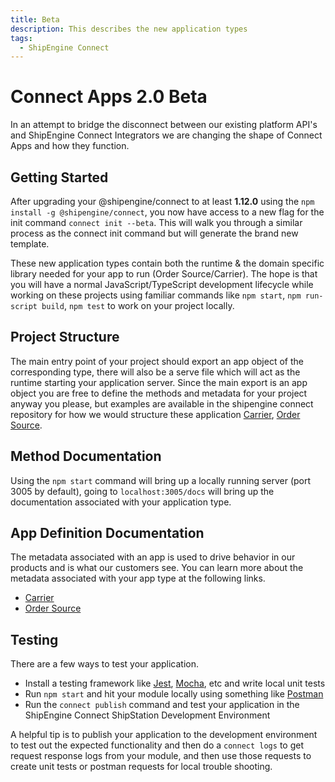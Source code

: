```yaml
---
title: Beta
description: This describes the new application types
tags:
  - ShipEngine Connect
---
```



Connect Apps 2.0 Beta
================

In an attempt to bridge the disconnect between our existing platform API's and ShipEngine Connect Integrators we are changing the shape of Connect Apps and how they function.

Getting Started
------------------------
After upgrading your @shipengine/connect to at least **1.12.0** using the `npm install -g @shipengine/connect`, you now have access to a new flag for the init command `connect init --beta`.
This will walk you through a similar process as the connect init command but will generate the brand new template.

These new application types contain both the runtime & the domain specific library needed for your app to run (Order Source/Carrier). The hope is that you will have a normal JavaScript/TypeScript development lifecycle while working on these projects using familiar commands like `npm start`, `npm run-script build`, `npm test` to work on your project locally.


Project Structure
------------------------------------------
The main entry point of your project should export an app object of the corresponding type, there will also be a serve file which will act as the runtime starting your application server.
Since the main export is an app object you are free to define the methods and metadata for your project anyway you please, but examples are available in the shipengine connect repository for how we would structure these application [Carrier](https://github.com/ShipEngine/connect/tree/master/samples/carrier-api), [Order Source](https://github.com/ShipEngine/connect/tree/master/samples/order-source).

Method Documentation
------------------------------------------
Using the `npm start` command will bring up a locally running server (port 3005 by default), going to `localhost:3005/docs` will bring up the documentation associated with your application type.

App Definition Documentation
------------------------------------------
The metadata associated with an app is used to drive behavior in our products and is what our customers see.
You can learn more about the metadata associated with your app type at the following links.
* [Carrier](./app-definition/carrier.mdx)
* [Order Source](./app-definition/order-source.mdx)

Testing
------------------------------------------
There are a few ways to test your application.
 * Install a testing framework like [Jest](https://jestjs.io/), [Mocha](https://mochajs.org/), etc and write local unit tests
 * Run `npm start` and hit your module locally using something like [Postman](https://www.postman.com/)
 * Run the `connect publish` command and test your application in the ShipEngine Connect ShipStation Development Environment

A helpful tip is to publish your application to the development environment to test out the expected functionality and then do a `connect logs` to get request response logs from your module, and then use those requests to create unit tests or postman requests for local trouble shooting.

